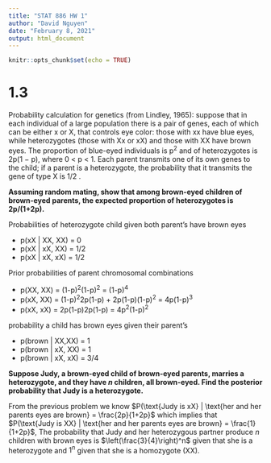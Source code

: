 ```yaml
---
title: "STAT 886 HW 1"
author: "David Nguyen"
date: "February 8, 2021"
output: html_document
---
```


```r
knitr::opts_chunk$set(echo = TRUE)
```

# 1.3

Probability calculation for genetics (from Lindley, 1965): suppose that in each individual of a large population there is a pair of genes, each of which can be either x or X, that controls eye color: those with xx have blue eyes, while heterozygotes (those with Xx or xX) and those with XX have brown eyes. 
The proportion of blue-eyed individuals is p^2^ and of heterozygotes is 2p(1 − p), where 0 < p < 1. Each parent transmits one of its own genes to the child; if a parent is a heterozygote, the probability that it transmits the gene of type X is 1/2 . 

**Assuming random mating, show that among brown-eyed children of brown-eyed parents, the expected proportion of heterozygotes is 2p/(1+2p).** 

Probabilities of heterozygote child given both parent's have brown eyes

* p(xX | XX, XX) = 0
* p(xX | xX, XX) = 1/2
* p(xX | xX, xX) = 1/2

Prior probabilities of parent chromosomal combinations

* p(XX, XX) = (1-p)^2^(1-p)^2^ = (1-p)^4^
* p(xX, XX) = (1-p)^2^2p(1-p) + 2p(1-p)(1-p)^2^  = 4p(1-p)^3^
* p(xX, xX) = 2p(1-p)2p(1-p) = 4p^2^(1-p)^2^

probability a child has brown eyes given their parent's

* p(brown | XX,XX) = 1
* p(brown | xX, XX) = 1
* p(brown | xX, xX) = 3/4

\begin{align}
p(\text{xX, child has brown eyes, parents have brown eyes}) & = \frac{p(\text{xX, parents have brown eyes})}{p(\text{child has brown eyes, parents have brown eyes})} \\
                                      & = \frac{0 \cdot (1-p)^4 + 1/2 \cdot 4p(1-p)^3 + 1/2 \cdot 4p^2(1-p)^2}{1 \cdot (1-p)^4 + 1 \cdot 4p(1-p)^3 + 3/4 \cdot 4p^2(1-p)^2} \\
                                      & = \frac{2p(1-p)^3 + 2p^2(1-p)^2}{(1-p)^4 + 4p(1-p)^3 + 3p^2(1-p)^2} \\
                                      & = \frac{2p(1-P) + 2p^2}{(1-p)^2 + 4p(1-p)+xp^2} \\
                                      & = \frac{2p - 2p^2 + 2p}{p^2 - 2p + 1 + 4p - 4p^2 + 3p^2} \\
                                      & = \frac{2p}{1+2p}
\end{align}

**Suppose Judy, a brown-eyed child of brown-eyed parents, marries a heterozygote, and they have
*n* children, all brown-eyed. Find the posterior probability that Judy is a heterozygote.**

From the previous problem we know $P(\text{Judy is xX} | \text{her and her parents eyes are brown} = \frac{2p}{1+2p}$ which implies that $P(\text{Judy is XX} | \text{her and her parents eyes are brown} = \frac{1}{1+2p}$, The probability that Judy and her heterozygous partner produce $n$ children with brown eyes is $\left(\frac{3}{4}\right)^n$ given that she is a heterozygote and $1^n$ given that she is a homozygote (XX).

\begin{align}
P(\text{Judy is xX} | \text{Judy, her parents, and n children have brown eyes}) & =
                    \frac{\frac{2p}{1+2p} \left(\frac{3}{4}\right)^n}{\frac{2p}{1+2p} \left(\frac{3}{4}\right)^n + \frac{1}{1+2p} 1^n}
\end{align}